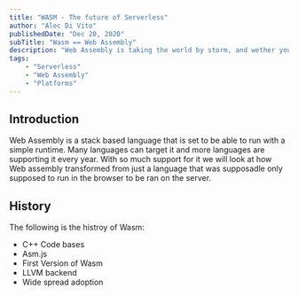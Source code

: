 ```yaml
---
title: "WASM - The future of Serverless"
author: "Alec Di Vito"
publishedDate: "Dec 20, 2020"
subTitle: "Wasm == Web Assembly"
description: "Web Assembly is taking the world by storm, and wether you like it or not it maybe the next 'java' like language that all other programming languages compile down to so how does it play a part in todays serverless landscape"
tags:
    - "Serverless"
    - "Web Assembly"
    - "Platforms"
---
```


## Introduction

Web Assembly is a stack based language that is set to be able to run with a simple
runtime. Many languages can target it and more languages are supporting it every
year. With so much support for it we will look at how Web assembly transformed from
just a language that was supposadle only supposed to run in the browser to be ran
on the server.

## History

The following is the histroy of Wasm:

- C++ Code bases
- Asm.js
- First Version of Wasm
- LLVM backend
- Wide spread adoption

